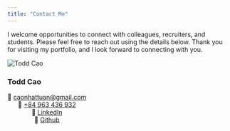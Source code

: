 ---
title: "Contact Me"
---

I welcome opportunities to connect with colleagues, recruiters, and students. Please feel free to reach out using the details below. Thank you for visiting my portfolio, and I look forward to connecting with you.

::: {.columns}
<div class="profile-card">
  <img src="image/ava.jpg" alt="Todd Cao" class="avatar">
  <h3>Todd Cao</h3>
  <p style="text-align:center;">
    📧 <a href="mailto:caonhattuan@gmail.com">caonhattuan@gmail.com</a><br>
    📱 <a href="tel:+84963436932">+84 963 436 932</a><br>
    💼 <a href="https://www.linkedin.com/in/toddcao811/" target="_blank">LinkedIn</a><br>
    🔗 <a href="https://github.com/justtoddcao/justtoddcao.github.io">Github</a>
  </p>
</div>
:::